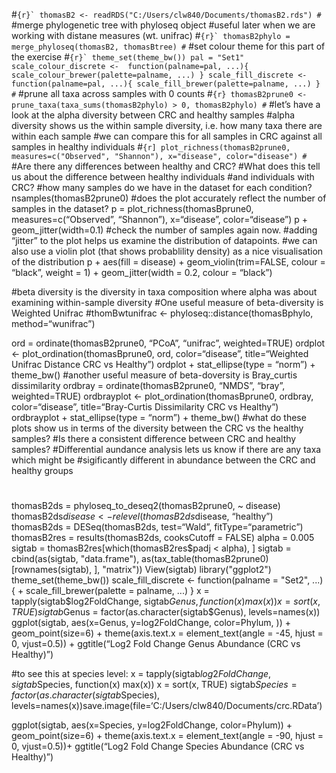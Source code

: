 #```{r}`
thomasB2 <- readRDS("C:/Users/clw840/Documents/thomasB2.rds")
#```
#merge phylogenetic tree with phyloseq object
#useful later when we are working with distane measures (wt. unifrac)
#```{r}`
thomasB2phylo = merge_phyloseq(thomasB2, thomasBtree)
#```
#set colour theme for this part of the exercise
#```{r}`
theme_set(theme_bw())
pal = "Set1"
scale_colour_discrete <-  function(palname=pal, ...){
scale_colour_brewer(palette=palname, ...)
}
scale_fill_discrete <-  function(palname=pal, ...){
scale_fill_brewer(palette=palname, ...)
}
#```
#prune all taxa across samples with 0 counts
#```{r}
thomasB2prune0 <- prune_taxa(taxa_sums(thomasB2phylo) > 0, thomasB2phylo)
#```
#let's have a look at the alpha diversity between CRC and healthy samples
#alpha diversity shows us the within sample diversity, i.e. how many taxa there are within each sample
#we can compare this for all samples in CRC against all samples in healthy individuals
#```{r]
plot_richness(thomasB2prune0, measures=c("Observed", "Shannon"), x="disease", color="disease")
#```
#Are there any differences between healthy and CRC?
#What does this tell us about the difference between healthy individuals
#and individuals with CRC?
#how many samples do we have in the dataset for each condition?
nsamples(thomasB2prune0)
#does the plot accurately reflect the number of samples in the dataset?
p = plot_richness(thomasBprune0, measures=c("Observed", "Shannon"), x="disease", color="disease")
p + geom_jitter(width=0.1)
#check the number of samples again now.
#adding "jitter" to the plot helps us examine the distribution of datapoints.
#we can also use a violin plot (that shows probablility density) as a nice visualisation of the distribution
p + aes(fill = disease) + geom_violin(trim=FALSE, colour = "black", weight = 1) + geom_jitter(width = 0.2, colour = "black")

#beta diversity is the diversity in taxa composition where alpha was about examining within-sample diversity
#One useful measure of beta-diversity is Weighted Unifrac
#thomBwtunifrac <- phyloseq::distance(thomasBphylo, method="wunifrac")

ord = ordinate(thomasB2prune0, "PCoA", "unifrac", weighted=TRUE)
ordplot <- plot_ordination(thomasBprune0, ord, color="disease", title="Weighted Unifrac Distance CRC vs Healthy")
ordplot +
stat_ellipse(type = "norm") +
theme_bw()
#another useful measure of beta-doversity is Bray_curtis dissimilarity
ordbray = ordinate(thomasB2prune0, "NMDS", "bray", weighted=TRUE)
ordbrayplot <- plot_ordination(thomasBprune0, ordbray, color="disease", title="Bray-Curtis Dissimilarity CRC vs Healthy")
ordbrayplot +
stat_ellipse(type = "norm") +
theme_bw()
#what do these plots show us in terms of the diversity between the CRC vs the healthy samples?
#Is there a consistent difference between CRC and healthy samples?
#Differential aundance analysis lets us know if there are any taxa which might be 
#sigificantly different in abundance between the CRC and healthy groups

#
thomasB2ds = phyloseq_to_deseq2(thomasB2prune0, ~ disease)
thomasB2ds$disease <- relevel( thomasB2ds$disease, "healthy")
thomasB2ds = DESeq(thomasB2ds, test="Wald", fitType="parametric")
thomasB2res = results(thomasB2ds, cooksCutoff = FALSE)
alpha = 0.005
sigtab = thomasB2res[which(thomasB2res$padj < alpha), ]
sigtab = cbind(as(sigtab, "data.frame"), as(tax_table(thomasB2prune0)[rownames(sigtab), ], "matrix"))
View(sigtab)
library("ggplot2")
theme_set(theme_bw())
scale_fill_discrete <- function(palname = "Set2", ...) {
+ scale_fill_brewer(palette = palname, ...)
}
x = tapply(sigtab$log2FoldChange, sigtab$Genus, function(x) max(x))
x = sort(x, TRUE)
sigtab$Genus = factor(as.character(sigtab$Genus), levels=names(x))
ggplot(sigtab, aes(x=Genus, y=log2FoldChange, color=Phylum, )) + geom_point(size=6) +
theme(axis.text.x = element_text(angle = -45, hjust = 0, vjust=0.5)) + ggtitle("Log2 Fold Change Genus Abundance (CRC vs Healthy)")

#to see this at species level:
x = tapply(sigtab$log2FoldChange, sigtab$Species, function(x) max(x))
x = sort(x, TRUE)
sigtab$Species = factor(as.character(sigtab$Species), levels=names(x))save.image(file='C:/Users/clw840/Documents/crc.RData')

ggplot(sigtab, aes(x=Species, y=log2FoldChange, color=Phylum)) + geom_point(size=6) +
theme(axis.text.x = element_text(angle = -90, hjust = 0, vjust=0.5))+ ggtitle("Log2 Fold Change Species Abundance (CRC vs Healthy)")

